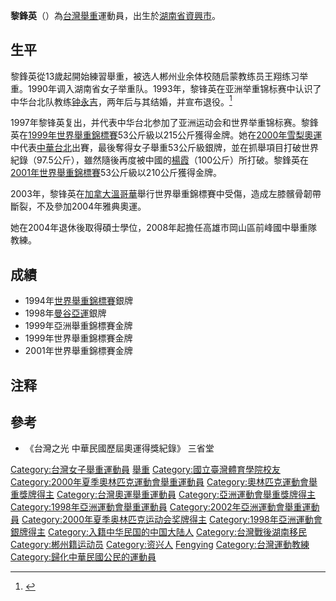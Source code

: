 {{Infobox sportsperson
| headercolor    = #808080
| name           = 黎鋒英
| image          = 
| imagesize      = 
| caption        =
| birthname      = 
| fullname       =
| nickname       =
| nationality    = {{PRC}}（1975－1995）<br>{{ROC}}（1995－）
| residence      =
| birthdate      = {{birth date and age|1975|1|23}}
| birthplace     = {{CHN}}[[湖南省|湖南省]][[資興市|資興市]]
| height         = {{height|m=1.53}}
| weight         = {{weight|kg=53}}
| website        = 
| country        = {{TPE}}
| sport          = [[举重|举重]]
| collegeteam    =
| club           =
| team           =
| turnedpro      =
| coach          =  
| retired        =
| coaching       =
| worlds         =
| regionals      =
| nationals      =
| olympics       =
| paralympics    =
| highestranking =
| pb             =
| medaltemplates = 
{{MedalCountry | {{TPE}} }}
{{MedalSport|女子[[舉重|舉重]]}}
{{MedalCompetition|[[奧林匹克運動會|奧林匹克運動會]]}}
{{MedalSilver|[[File:Olympic_rings.svg|30px]][[2000年夏季奧林匹克運動會|2000年雪梨]]|[[2000年夏季奧林匹克運動會舉重比賽|53公斤級]]}}
{{MedalCompetition|[[亞洲運動會|亞洲運動會]]}}
{{MedalSilver|[[1998年亞洲運動會|1998年曼谷]]|[[1998年亞洲運動會舉重比賽|53公斤級]]}}
{{MedalCompetition|[[世界舉重錦標賽|世界舉重錦標賽]]}}
{{MedalSilver|[[1994年世界舉重錦標賽|1994年伊斯坦堡]]|[[1994年世界舉重錦標賽|54公斤級]]}}
{{MedalGold|[[1999年世界舉重錦標賽|1999年雅典]]|[[1999年世界舉重錦標賽|53公斤級]]}}
{{MedalGold|[[2001年世界舉重錦標賽|2001年安塔利亞]]|[[2001年世界舉重錦標賽|53公斤級]]}}

}}
'''黎鋒英'''（{{bd|1975年|1月23日|catIdx=Li Fengying}}）為[[台灣|台灣]][[舉重|舉重]]運動員，出生於[[湖南省|湖南省]][[資興市|資興市]]。

==生平==
黎鋒英從13歲起開始練習舉重，被选人郴州业余体校随启蒙教练员王翔练习举重。1990年调入湖南省女子举重队。1993年，黎锋英在亚洲举重锦标赛中认识了中华台北队教练[[钟永吉|钟永吉]]，两年后与其结婚，并宣布退役。<ref>{{cite web|author=龍柏安|title=台灣媳婦黎鋒英 雪梨奧運為中華奪得舉重首面銀牌|url=http://www.cna.com.tw/Project/2012Olympic/Info/heritage/halloffame/229.aspx|publisher=中央社|accessdate=2014-11-07|archive-url=https://web.archive.org/web/20140614085115/http://www.cna.com.tw/Project/2012Olympic/Info/heritage/halloffame/229.aspx|archive-date=2014-06-14|dead-url=yes}}</ref>

1997年黎锋英复出，并代表中华台北参加了亚洲运动会和世界举重锦标赛。黎鋒英在[[1999年世界舉重錦標賽|1999年世界舉重錦標賽]]53公斤級以215公斤獲得金牌。她在[[2000年夏季奧林匹克運動會|2000年雪梨奧運]]中代表[[中華台北|中華台北]]出賽，最後奪得女子舉重53公斤級銀牌，並在抓舉項目打破世界紀錄（97.5公斤），雖然隨後再度被中國的[[楊霞|楊霞]]（100公斤）所打破。黎鋒英在[[2001年世界舉重錦標賽|2001年世界舉重錦標賽]]53公斤級以210公斤獲得金牌。

2003年，黎锋英在[[加拿大|加拿大]][[溫哥華|溫哥華]]舉行世界舉重錦標賽中受傷，造成左膝髕骨韌帶斷裂，不及參加2004年雅典奧運。

她在2004年退休後取得碩士學位，2008年起擔任高雄市岡山區前峰國中舉重隊教練。

==成績==
*1994年[[世界舉重錦標賽|世界舉重錦標賽]]銀牌
*1998年[[1998年亞洲運動會|曼谷亞運]]銀牌
*1999年亞洲舉重錦標賽金牌
*1999年世界舉重錦標賽金牌
*2001年世界舉重錦標賽金牌

== 注释 ==

{{Reflist|2}}

==參考==
*《台灣之光 中華民國歷屆奧運得獎紀錄》 三省堂

{{DEFAULTSORT:Li}}
[[Category:台灣女子舉重運動員|Category:台灣女子舉重運動員]]
[[Category:台灣奧林匹克運動會銀牌得主|舉重]]
[[Category:國立臺灣體育學院校友|Category:國立臺灣體育學院校友]]
[[Category:2000年夏季奧林匹克運動會舉重運動員|Category:2000年夏季奧林匹克運動會舉重運動員]]
[[Category:奧林匹克運動會舉重獎牌得主|Category:奧林匹克運動會舉重獎牌得主]]
[[Category:台灣奧運舉重運動員|Category:台灣奧運舉重運動員]]
[[Category:亞洲運動會舉重獎牌得主|Category:亞洲運動會舉重獎牌得主]]
[[Category:1998年亞洲運動會舉重運動員|Category:1998年亞洲運動會舉重運動員]]
[[Category:2002年亞洲運動會舉重運動員|Category:2002年亞洲運動會舉重運動員]]
[[Category:2000年夏季奥林匹克运动会奖牌得主|Category:2000年夏季奥林匹克运动会奖牌得主]]
[[Category:1998年亞洲運動會銀牌得主|Category:1998年亞洲運動會銀牌得主]]
[[Category:入籍中华民国的中国大陆人|Category:入籍中华民国的中国大陆人]]
[[Category:台灣戰後湖南移民|Category:台灣戰後湖南移民]]
[[Category:郴州籍运动员|Category:郴州籍运动员]]
[[Category:资兴人|Category:资兴人]]
[[Category:黎姓|Fengying]]
[[Category:台灣運動教練|Category:台灣運動教練]]
[[Category:歸化中華民國公民的運動員|Category:歸化中華民國公民的運動員]]